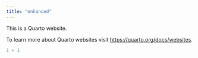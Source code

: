 ```yaml
---
title: "enhanced"
---
```


This is a Quarto website.

To learn more about Quarto websites visit <https://quarto.org/docs/websites>.

```r
1 + 1
```
